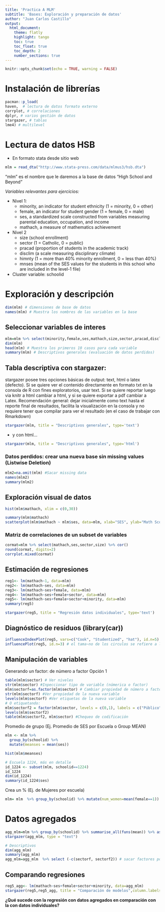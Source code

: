```yaml
---
title: 'Practica A MLM'
subtitle: 'Bases: Exploración y preparación de datos'
author: "Juan Carlos Castillo"
output:
  html_document:
    theme: flatly
    highlight: tango
    toc: true
    toc_float: true
    toc_depth: 2
    number_sections: true
---
```


```r
knitr::opts_chunk$set(echo = TRUE, warning = FALSE)
```

# Instalación de librerías

```r
pacman::p_load(
haven,  # lectura de datos formato externo
corrplot, # correlaciones
dplyr, # varios gestión de datos
stargazer, # tablas
lme4) # multilevel
```

# Lectura de datos HSB

- En formato stata desde sitio web

```r
mlm = read_dta("http://www.stata-press.com/data/mlmus3/hsb.dta")
```

"mlm" es el nombre que le daremos a la base de datos "High School and Beyond"

*Variables relevantes para ejercicios:*

- Nivel 1:
  - minority, an indicator for student ethnicity (1 = minority, 0 = other)
  - female, an indicator for student gender (1 = female, 0 = male)
  - ses, a standardized scale constructed from variables measuring parental education, occupation, and income
  - mathach, a measure of mathematics achievement

- Nivel 2
  - size (school enrollment)
  - sector (1 = Catholic, 0 = public)
  - pracad (proportion of students in the academic track)
  - disclim (a scale measuring disciplinary climate)
  - himnty (1 = more than 40% minority enrollment, 0 = less than 40%)
  - mnses (mean of the SES values for the students in this school who are included in the level-1 file)

- Cluster variable: schoolid

# Exploración y descripción

```r
dim(mlm) # dimensiones de base de datos
names(mlm) # Muestra los nombres de las variables en la base
```

## Seleccionar variables de interes

```r
mlm=mlm %>% select(minority,female,ses,mathach,size,sector,pracad,disclim,himinty,mnses,schoolid) %>% as.data.frame()
dim(mlm)
head(mlm) # Muestra los primeros 10 casos para cada variable
summary(mlm) # Descriptivos generales (evaluación de datos perdidos)
```

## Tabla descriptiva con stargazer:

stargazer posee tres opciones básicas de output: text, html o latex (defecto). Si se quiere ver el contenido directamente en formato txt en la consola de R con fines exploratorios, usar text. Si se quiere reportar luego via knitr a html cambiar a html, y si se quiere exportar a pdf cambiar a Latex. Recomendación general: dejar inicialmente como text hasta el reporte final de resultados, facilita la visualización en la consola y no requiere tener que compilar para ver el resultado (en el caso de trabajar con Rmarkdown)

```r
stargazer(mlm, title = "Descriptivos generales", type='text')
```

- y con html...

```r
stargazer(mlm, title = "Descriptivos generales", type='html')
```

### Datos perdidos: crear una nueva base sin missing values (Listwise Deletion)

```r
mlm2=na.omit(mlm) #Sacar missing data
names(mlm2)
summary(mlm2)
```

## Exploración visual de datos

```r
hist(mlm$mathach, xlim = c(0,30))
```

```r
summary(mlm$mathach)
scatterplot(mlm$mathach ~ mlm$ses, data=mlm, xlab="SES", ylab="Math Score", main="Math on SES", smooth=FALSE)

```

### Matriz de correlaciones de un subset de variables

```r
cormat=mlm %>% select(mathach,ses,sector,size) %>% cor()
round(cormat, digits=2)
corrplot.mixed(cormat)
```

## Estimación de regresiones

```r
reg1<- lm(mathach~1, data=mlm)
reg2<- lm(mathach~ses, data=mlm)
reg3<- lm(mathach~ses+female, data=mlm)
reg4<- lm(mathach~ses+female+sector, data=mlm)
reg5<- lm(mathach~ses+female+sector+minority, data=mlm)
summary(reg5)
```

```r
stargazer(reg5, title = "Regresión datos individuales", type='text')
```

## Diagnóstico de residuos (library(car))

```r
influenceIndexPlot(reg5, vars=c("Cook", "Studentized", "hat"), id.n=5)
influencePlot(reg5, id.n=3) # el tama~no de los circulos se refiere a la D de Cook
```

## Manipulación de variables

Generando un factor: de número a factor Opción 1
```r
table(mlm$sector) # Ver niveles
str(mlm$sector) #Inpeccionar tipo de variable (númerica o factor)
mlm$sectorf=as.factor(mlm$sector) # Cambiar propiedad de número a factor en una nueva variable
str(mlm$sectorf) #Ver propiedad de la nueva variable
levels(mlm$sectorf) #Ver etiquetas de la nueva variable
# O etiquetando:
mlm$sectorf2 = factor(mlm$sector, levels = c(0,1), labels = c("Público", "Privado"))
levels(mlm$sectorf2)
table(mlm$sectorf2, mlm$sector) #Chequeo de codificación
```

Promedio de grupo (Ej. Promedio de SES por Escuela o Group MEAN)
```r

mlm <- mlm %>%
  group_by(schoolid) %>%
  mutate(meanses = mean(ses))

hist(mlm$meanses)

# Escuela 1224, más en detalle
id_1224 <- subset(mlm, schoolid==1224)
id_1224
dim(id_1224)
summary(id_1224$ses)
```

Crea un % (Ej. de Mujeres por escuela)
```r
mlm= mlm  %>% group_by(schoolid) %>% mutate(num_women=mean(female==1))
```

# Datos agregados

```r
agg_mlm=mlm %>% group_by(schoolid) %>% summarise_all(funs(mean)) %>% as.data.frame()
stargazer(agg_mlm, type = "text")

# Descriptivos
dim(agg_mlm)
summary(agg_mlm)
agg_mlm=agg_mlm  %>% select (-c(sectorf, sectorf2)) # sacar factores por NA

```

## Comparando regresiones

```r
reg5_agg<- lm(mathach~ses+female+sector+minority, data=agg_mlm)
stargazer(reg5,reg5_agg, title = "Comparación de modelos",column.labels=c("Individual","Agregado"), type ='text')
```

**¿Qué sucede con la regresión con datos agregados en comparación con la con datos individuales?**
